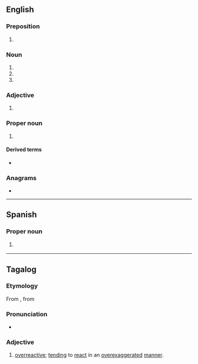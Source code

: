 {{also|oa|.o'a|oa'|óa|ōa|o.a.|o. Ä.}}
==English==

===Preposition===
{{head|en|preposition}}

# {{init of|en|[[on or about]]}}

===Noun===
{{head|en|noun}}

# {{init of|en|{{w|open access}}}}
# {{init of|en|[[organizing]]/organising [[authority]]}}
# {{init of|en|office assistant}}

===Adjective===
{{en-adj}}

# {{lb|en|Philippines}} {{initialism of|en|overacting}}

===Proper noun===
{{en-proper noun}}

# {{lb|en|scouting}} {{w|Order of the Arrow}}

====Derived terms====
* {{l|en|OAer}}

===Anagrams===
* {{anagrams|en|a=ao|A&O|AO|Ao|a.o.|ao}}

----

==Spanish==

===Proper noun===
{{head|es|proper noun}}

# {{abbreviation of|es|Oaxaca}} {{gloss|Mexican state}}

----

==Tagalog==

===Etymology===
From {{bor|tl|en|OA}}, from {{initialism of|tl|{{der|tl|en|overacting}}}}

===Pronunciation===
* {{hyphenation|tl|ó|ey}}

===Adjective===
{{tl-adj}}

# [[overreactive]]; [[tending]] to [[react]] in an [[overexaggerated]] [[manner]].
#: {{ux|tl|Ang '''OA''' mo kasi eh!|It's cuz you're so '''overreactive'''!}}
#: {{ux|tl|Napaka-'''OA''' mo naman!|You're so '''overreactive'''!}}
#: {{ux|tl|Wag kang '''OA'''!|Don't be '''overreactive'''!}}